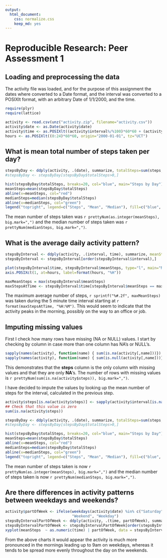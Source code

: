 ```yaml
---
output:
  html_document:
    css: normalize.css
    keep_md: yes
---
```

# Reproducible Research: Peer Assessment 1


## Loading and preprocessing the data

The activity file was loaded, and for the purpose of this assignment the dates where converted to a Date format, and the interval was converted to a POSIXlt format, with an arbitrary Date of 1/1/2000, and the time.


```r
require(plyr)
require(lattice)

activity <- read.csv(unz("activity.zip", filename="activity.csv"))
activity$date <- as.Date(activity$date)
activity$time <- as.POSIXlt((activity$interval%/%100)*60*60 + (activity$interval%%100)*60, origin="2000-01-01", tz="UCT")
hours <- as.POSIXlt((0:24)*60*60, origin="2000-01-01", tz="UCT")
```

## What is mean total number of steps taken per day?

```r
stepsByDay <- ddply(activity, .(date), summarize, totalSteps=sum(steps, na.rm=T))
#stepsByDay <- stepsByDay[stepsByDay$totalSteps>0,]

hist(stepsByDay$totalSteps, breaks=20, col="blue", main="Steps by Day")
meanSteps=mean(stepsByDay$totalSteps)
abline(v=meanSteps, col="red")
medianSteps=median(stepsByDay$totalSteps)
abline(v=medianSteps, col="green")
legend("topright", legend=c("Steps", "Mean", "Median"), fill=c("blue", NA, NA), col=c(NA, "red", "green"), pch=c(NA, "-", "-"), border=c("black", NA, NA))
```

The mean number of steps taken was `r prettyNum(as.integer(meanSteps), big.mark=",")` and the median number of steps taken was `r prettyNum(medianSteps, big.mark=",")`.

## What is the average daily activity pattern?

```r
stepsByInterval <- ddply(activity, .(interval, time), summarize, meanSteps=mean(steps, na.rm=T))
stepsByInterval <- stepsByInterval[order(stepsByInterval$interval),]

plot(stepsByInterval$time, stepsByInterval$meanSteps, type="l", main="Mean Steps by Time Interval", col="blue", xlab="Time of Day", ylab="Steps", xaxt="n")
axis.POSIXct(1, at=hours, label=format(hours, "%H"))

maxMeanSteps = max(stepsByInterval$meanSteps)
maxStepsAtTime <- stepsByInterval$time[stepsByInterval$meanSteps == maxMeanSteps]
```

The maximum average number of steps, `r sprintf("%#.2f", maxMeanSteps)` was taken during the 5 minute time interval starting at `r format(maxStepsAtTime, "%H:%M")`.  This would seem to indicate that the activity peaks in the morning, possibly on the way to an office or job.

## Imputing missing values

First I check how many rows have missing (NA or NULL) values.  I start by checking by column in case more than one column has NA's or NULL's.

``` r
sapply(names(activity), function(name) { sum(is.na(activity[,name]))})
sapply(names(activity), function(name) { sum(is.null(activity[,name]))})
```

This demonstrates that  the **steps** column is the only column with missing values and that they are only **NA**'s.  The number of rows with missing values is `r prettyNum(sum(is.na(activity$steps)), big.mark=",")`.


I have decided to impute the values by looking up the mean number of steps for the interval, calculated in the previous step.

```r
activity$steps[is.na(activity$steps)] <- sapply(activity$interval[is.na(activity$steps)], function(interval) { mean(stepsByInterval$meanSteps[stepsByInterval$interval==interval]) })
## Check that this value is zero
sum(is.na(activity$steps))
```

```r
stepsByDay <- ddply(activity, .(date), summarize, totalSteps=sum(steps, na.rm=T))
#stepsByDay <- stepsByDay[stepsByDay$totalSteps>0,]

hist(stepsByDay$totalSteps, breaks=20, col="blue", main="Steps by Day")
meanSteps=mean(stepsByDay$totalSteps)
abline(v=meanSteps, col="red")
medianSteps=median(stepsByDay$totalSteps)
abline(v=medianSteps, col="green")
legend("topright", legend=c("Steps", "Mean", "Median"), fill=c("blue", NA, NA), col=c(NA, "red", "green"), pch=c(NA, "-", "-"), border=c("black", NA, NA))
```

The mean number of steps taken is now `r prettyNum(as.integer(meanSteps), big.mark=",")` and the median number of steps taken is now `r prettyNum(medianSteps, big.mark=",")`.

## Are there differences in activity patterns between weekdays and weekends?

```r
activity$partOfWeek <- ifelse(weekdays(activity$date) %in% c("Saturday", "Sunday"), 
                              "Weekend", "Weekday")
stepsByIntervalPartOfWeek <- ddply(activity, .(time, partOfWeek), summarize, meanSteps=mean(steps, na.rm=T))
stepsByIntervalPartOfWeek <- stepsByIntervalPartOfWeek[order(stepsByIntervalPartOfWeek$time),]
xyplot(meanSteps  ~ as.numeric(time) | partOfWeek, data = stepsByIntervalPartOfWeek, label = "Weekday vs Weekend activity comparison", xlab="Time of Day", ylab="Steps", type="l", scales=list(x=list(at=as.numeric(hours), labels=format(hours, "%H"), alternating=3)), layout=c(1,2))
```

From the above charts it would appear the activity is much more pronounced in the mornings leading up to 9am on weekdays, whereas it tends to be spread more evenly throughout the day on the weekends.